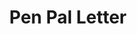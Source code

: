 ---
title: "Pen Pal Letter"
subtitle: ""
creator: "Ashley Mayer"
categories: ["art"]
featuredImage: "../src/assets/images/item/art/DSC02809.png"
views: ["../src/assets/images/item/art/DSC02809.png"]
nextItem: []
---